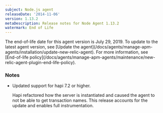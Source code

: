 ```yaml
---
subject: Node.js agent
releaseDate: '2014-11-06'
version: 1.13.2
metaDescription: Release notes for Node Agent 1.13.2
watermark: End of Life
---
```


<Callout variant="important">
  The end-of-life date for this agent version is July 29, 2019. To update to the latest agent version, see [Update the agent](/docs/agents/manage-apm-agents/installation/update-new-relic-agent). For more information, see [End-of-life policy](/docs/agents/manage-apm-agents/maintenance/new-relic-agent-plugin-end-life-policy).
</Callout>

### Notes

* Updated support for hapi 7.2 or higher.

  Hapi refactored how the server is instantiated and caused the agent to not be able to get transaction names. This release accounts for the update and enables full instrumentation.
